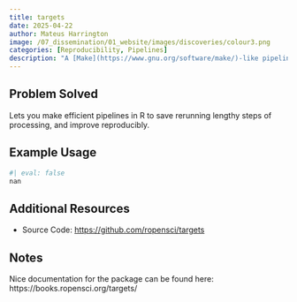 ```yaml
---
title: targets
date: 2025-04-22
author: Mateus Harrington
image: /07_dissemination/01_website/images/discoveries/colour3.png
categories: [Reproducibility, Pipelines]
description: "A [Make](https://www.gnu.org/software/make/)-like pipeline tool for statistics and data science in R"
---
```


## Problem Solved
Lets you make efficient pipelines in R to save rerunning lengthy steps of processing, and improve reproducibly.

## Example Usage
```r
#| eval: false
nan
```

## Additional Resources
- Source Code: [https://github.com/ropensci/targets](https://github.com/ropensci/targets)

## Notes
Nice documentation for the package can be found here: https://books.ropensci.org/targets/
